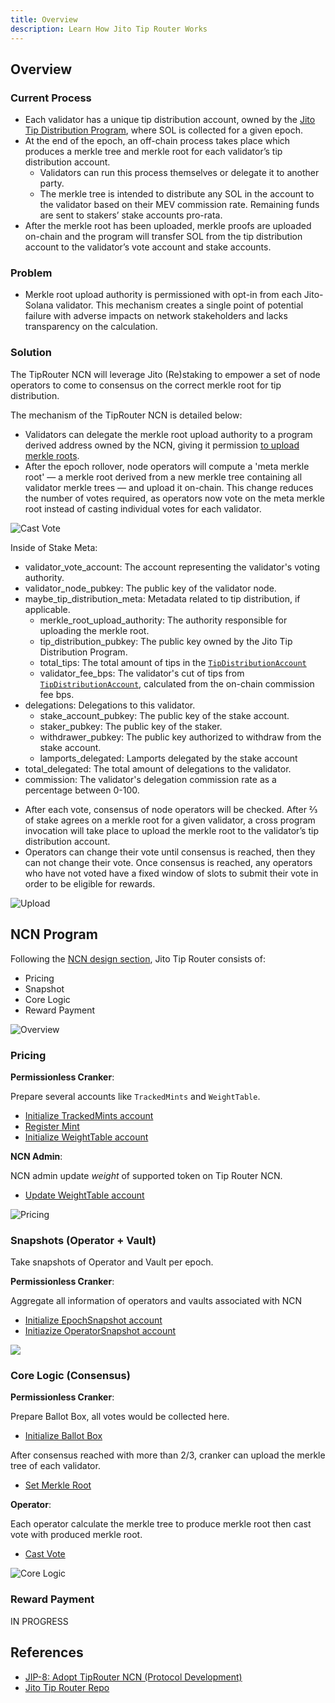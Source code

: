 ```yaml
---
title: Overview
description: Learn How Jito Tip Router Works
---
```


## Overview

### Current Process

- Each validator has a unique tip distribution account, owned by the [Jito Tip Distribution Program], where SOL is collected for a given epoch.
- At the end of the epoch, an off-chain process takes place which produces a merkle tree and merkle root for each validator’s tip distribution account. 
    - Validators can run this process themselves or delegate it to another party.
    - The merkle tree is intended to distribute any SOL in the account to the validator based on their MEV commission rate. Remaining funds are sent to stakers’ stake accounts pro-rata.
- After the merkle root has been uploaded, merkle proofs are uploaded on-chain and the program will transfer SOL from the tip distribution account to the validator’s vote account and stake accounts. 

### Problem

- Merkle root upload authority is permissioned with opt-in from each Jito-Solana validator. This mechanism creates a single point of potential failure with adverse impacts on network stakeholders and lacks transparency on the calculation.

### Solution

The TipRouter NCN will leverage Jito (Re)staking to empower a set of node operators to come to consensus on the correct merkle root for tip distribution.

The mechanism of the TipRouter NCN is detailed below:

- Validators can delegate the merkle root upload authority to a program derived address owned by the NCN, giving it permission [to upload merkle roots].
- After the epoch rollover, node operators will compute a 'meta merkle root' — a merkle root derived from a new merkle tree containing all validator merkle trees — and upload it on-chain. This change reduces the number of votes required, as operators now vote on the meta merkle root instead of casting individual votes for each validator.

![Cast Vote](./images/cast_vote.png)

<Callout>

Inside of Stake Meta:

- validator_vote_account: The account representing the validator's voting authority.
- validator_node_pubkey: The public key of the validator node.
- maybe_tip_distribution_meta: Metadata related to tip distribution, if applicable.
    - merkle_root_upload_authority: The authority responsible for uploading the merkle root.
    - tip_distribution_pubkey: The public key owned by the Jito Tip Distribution Program.
    - total_tips: The total amount of tips in the [`TipDistributionAccount`]
    - validator_fee_bps: The validator's cut of tips from [`TipDistributionAccount`], calculated from the on-chain commission fee bps.
- delegations: Delegations to this validator.
    - stake_account_pubkey: The public key of the stake account.
    - staker_pubkey: The public key of the staker.
    - withdrawer_pubkey: The public key authorized to withdraw from the stake account.
    - lamports_delegated: Lamports delegated by the stake account
- total_delegated: The total amount of delegations to the validator.
- commission: The validator's delegation commission rate as a percentage between 0-100.

</Callout>

- After each vote, consensus of node operators will be checked. After ⅔ of stake agrees on a merkle root for a given validator, a cross program invocation will take place to upload the merkle root to the validator’s tip distribution account.
- Operators can change their vote until consensus is reached, then they can not change their vote. Once consensus is reached, any operators who have not voted have a fixed window of slots to submit their vote in order to be eligible for rewards.

![Upload](./images/upload.png)

[Jito Tip Distribution Program]: https://github.com/jito-foundation/jito-programs/blob/master/mev-programs/programs/tip-distribution/src/lib.rs
[to upload merkle roots]: https://github.com/jito-foundation/jito-tip-router/blob/022fee74773170b76d1f8aad8c8edc71fd387e05/program/src/set_merkle_root.rs#L61-L80
[`TipDistributionAccount`]: https://github.com/jito-foundation/jito-programs/blob/6bf84c19db9208a16e226074c666c965f5429d88/mev-programs/programs/tip-distribution/src/state.rs#L29-L54

## NCN Program

Following the [NCN design section], Jito Tip Router consists of:

- Pricing
- Snapshot
- Core Logic
- Reward Payment

![Overview](./images/overview.png)


[NCN design section]: /building-ncn/ncn-design.html#onchain-ncn-program

### Pricing

**Permissionless Cranker**:

Prepare several accounts like `TrackedMints` and `WeightTable`.

- [Initialize TrackedMints account](https://github.com/jito-foundation/jito-tip-router/blob/master/program/src/initialize_tracked_mints.rs)
- [Register Mint](https://github.com/jito-foundation/jito-tip-router/blob/master/program/src/register_mint.rs)
- [Initialize WeightTable account](https://github.com/jito-foundation/jito-tip-router/blob/master/program/src/initialize_weight_table.rs)

**NCN Admin**:

NCN admin update *weight* of supported token on Tip Router NCN.

- [Update WeightTable account](https://github.com/jito-foundation/jito-tip-router/blob/master/program/src/admin_update_weight_table.rs)

![Pricing](./images/pricing.png)

### Snapshots (Operator + Vault)

Take snapshots of Operator and Vault per epoch.

**Permissionless Cranker**:

Aggregate all information of operators and vaults associated with NCN

- [Initialize EpochSnapshot account](https://github.com/jito-foundation/jito-tip-router/blob/master/program/src/initialize_epoch_snapshot.rs)
- [Initiazize OperatorSnapshot account](https://github.com/jito-foundation/jito-tip-router/blob/master/program/src/initialize_operator_snapshot.rs)

![](./images/snapshot.png)

### Core Logic (Consensus)

**Permissionless Cranker**:

Prepare Ballot Box, all votes would be collected here.

- [Initialize Ballot Box](https://github.com/jito-foundation/jito-tip-router/blob/master/program/src/initialize_ballot_box.rs)

After consensus reached with more than 2/3, cranker can upload the merkle tree of each validator.

- [Set Merkle Root](https://github.com/jito-foundation/jito-tip-router/blob/master/program/src/set_merkle_root.rs)

**Operator**:

Each operator calculate the merkle tree to produce merkle root then cast vote with produced merkle root.

- [Cast Vote](https://github.com/jito-foundation/jito-tip-router/blob/master/program/src/cast_vote.rs)

![Core Logic](./images/core_logic.png)

### Reward Payment

IN PROGRESS

## References
- [JIP-8: Adopt TipRouter NCN (Protocol Development)](https://forum.jito.network/t/jip-8-adopt-tiprouter-ncn-protocol-development/413)
- [Jito Tip Router Repo](https://github.com/jito-foundation/jito-tip-router/tree/master)